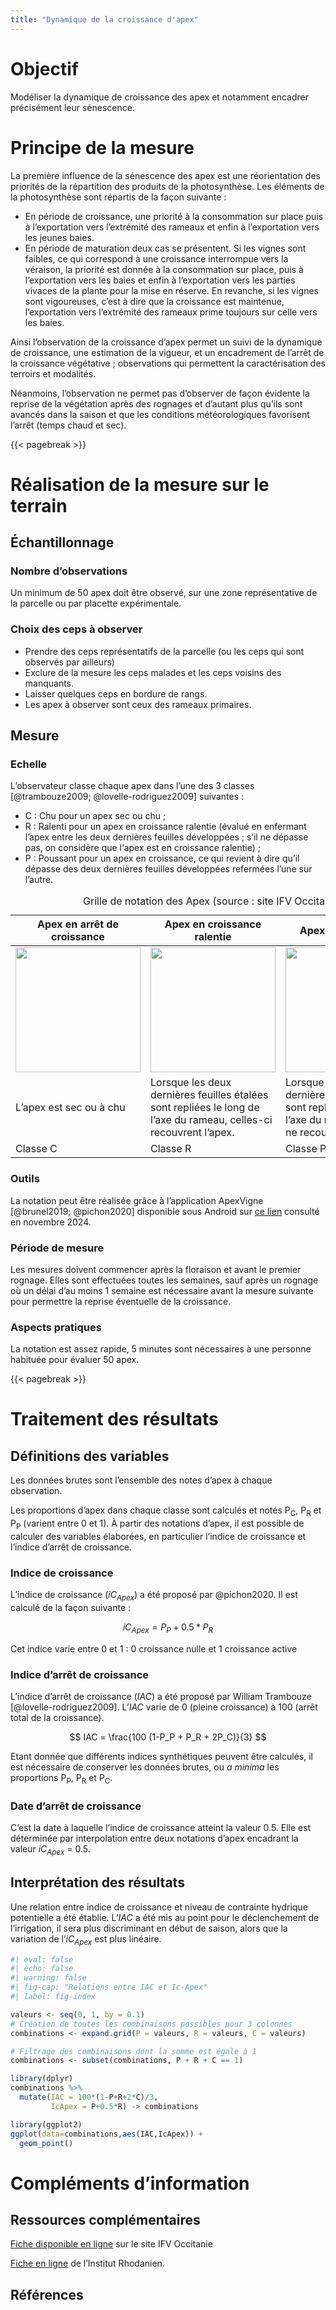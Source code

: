 ```yaml
---
title: "Dynamique de la croissance d'apex"
---
```


# Objectif

Modéliser la dynamique de croissance des apex et notamment encadrer précisément leur sénescence.

# Principe de la mesure

La première influence de la sénescence des apex est une réorientation des priorités de la répartition des produits de la photosynthèse. Les éléments de la photosynthèse sont répartis de la façon suivante :

-   En période de croissance, une priorité à la consommation sur place puis à l'exportation vers l'extrémité des rameaux et enfin à l'exportation vers les jeunes baies.
-   En période de maturation deux cas se présentent. Si les vignes sont faibles, ce qui correspond à une croissance interrompue vers la véraison, la priorité est donnée à la consommation sur place, puis à l'exportation vers les baies et enfin à l'exportation vers les parties vivaces de la plante pour la mise en réserve. En revanche, si les vignes sont vigoureuses, c'est à dire que la croissance est maintenue, l'exportation vers l'extrémité des rameaux prime toujours sur celle vers les baies.

Ainsi l'observation de la croissance d'apex permet un suivi de la dynamique de croissance, une estimation de la vigueur, et un encadrement de l'arrêt de la croissance végétative ; observations qui permettent la caractérisation des terroirs et modalités.

Néanmoins, l'observation ne permet pas d'observer de façon évidente la reprise de la végétation après des rognages et d'autant plus qu'ils sont avancés dans la saison et que les conditions météorologiques favorisent l'arrêt (temps chaud et sec).

{{< pagebreak >}}

# Réalisation de la mesure sur le terrain

## Échantillonnage

### Nombre d'observations

Un minimum de 50 apex doit être observé, sur une zone représentative de la parcelle ou par placette expérimentale.

### Choix des ceps à observer

-   Prendre des ceps représentatifs de la parcelle (ou les ceps qui sont observés par ailleurs)
-   Exclure de la mesure les ceps malades et les ceps voisins des manquants.
-   Laisser quelques ceps en bordure de rangs.
-   Les apex à observer sont ceux des rameaux primaires.

## Mesure

### Echelle

L'observateur classe chaque apex dans l'une des 3 classes [@trambouze2009; @lovelle-rodriguez2009] suivantes :

-   C : Chu pour un apex sec ou chu ;
-   R : Ralenti pour un apex en croissance ralentie (évalué en enfermant l'apex entre les deux dernières feuilles développées ; s'il ne dépasse pas, on considère que l‘apex est en croissance ralentie) ;
-   P : Poussant pour un apex en croissance, ce qui revient à dire qu'il dépasse des deux dernières feuilles développées refermées l'une sur l'autre.

| Apex en arrêt de croissance | Apex en croissance ralentie | Apex en croissance |
|------------------------|------------------------|------------------------|
| ![](images/apex0.jpg){width="200"} | ![](images/apex1.jpg){width="200"} | ![](images/apex2.jpg){width="200"} |
| L’apex est sec ou à chu | Lorsque les deux dernières feuilles étalées sont repliées le long de l’axe du rameau, celles-ci recouvrent l’apex. | Lorsque les deux dernières feuilles étalées sont repliées le long de l’axe du rameau, celles-ci ne recouvrent pas l’apex. |
| Classe C | Classe R | Classe P |

: Grille de notation des Apex (source : site IFV Occitanie)

### Outils

La notation peut être réalisée grâce à l’application ApexVigne [@brunel2019; @pichon2020] disponible sous Android sur [ce lien](https://play.google.com/store/apps/details?id=ag.GB.apex) consulté en novembre 2024.

### Période de mesure

Les mesures doivent commencer après la floraison et avant le premier rognage. Elles sont effectuées toutes les semaines, sauf après un rognage où un délai d'au moins 1 semaine est nécessaire avant la mesure suivante pour permettre la reprise éventuelle de la croissance.

### Aspects pratiques

La notation est assez rapide, 5 minutes sont nécessaires à une personne habituée pour évaluer 50 apex.

{{< pagebreak >}}

# Traitement des résultats

## Définitions des variables

Les données brutes sont l'ensemble des notes d'apex à chaque observation.

Les proportions d'apex dans chaque classe sont calculés et notés P~C~, P~R~ et P~P~ (varient entre 0 et 1). À partir des notations d'apex, il est possible de calculer des variables élaborées, en particulier l'indice de croissance et l'indice d'arrêt de croissance.

### Indice de croissance

L’indice de croissance (*iC~Apex~*) a été proposé par @pichon2020. Il est calculé de la façon suivante :

$$ iC_{Apex} = P_P + 0.5*P_R $$

Cet indice varie entre 0 et 1 : 0 croissance nulle et 1 croissance active

### Indice d'arrêt de croissance

L'indice d'arrêt de croissance (*IAC*) a été proposé par William Trambouze [@lovelle-rodriguez2009]. L'*IAC* varie de 0 (pleine croissance) à 100 (arrêt total de la croissance).

$$ IAC = \frac{100 (1-P_P + P_R + 2P_C)}{3} $$

::: callout-important
Etant donnée que différents indices synthétiques peuvent être calculés, il est nécessaire de conserver les données brutes, ou *a minima* les proportions P~P~, P~R~ et P~C~.
:::

### Date d'arrêt de croissance

C'est la date à laquelle l'indice de croissance atteint la valeur 0.5. Elle est déterminée par interpolation entre deux notations d'apex encadrant la valeur *iC~Apex~* = 0.5.

## Interprétation des résultats

Une relation entre indice de croissance et niveau de contrainte hydrique potentielle a été établie. L'*IAC* a été mis au point pour le déclenchement de l'irrigation, il sera plus discriminant en début de saison, alors que la variation de l'*iC~Apex~* est plus linéaire.

```r
#| eval: false
#| echo: false
#| warning: false
#| fig-cap: "Relations entre IAC et Ic-Apex"
#| label: fig-index

valeurs <- seq(0, 1, by = 0.1)
# Création de toutes les combinaisons possibles pour 3 colonnes
combinations <- expand.grid(P = valeurs, R = valeurs, C = valeurs)

# Filtrage des combinaisons dont la somme est égale à 1
combinations <- subset(combinations, P + R + C == 1)

library(dplyr)
combinations %>%
  mutate(IAC = 100*(1-P+R+2*C)/3,
         IcApex = P+0.5*R) -> combinations

library(ggplot2)
ggplot(data=combinations,aes(IAC,IcApex)) + 
  geom_point()

```

# Compléments d'information

## Ressources complémentaires

[Fiche disponible en ligne](https://www.vignevin-occitanie.com/fiches-pratiques/methode-des-apex/) sur le site IFV Occitanie

[Fiche en ligne](https://www.institut-rhodanien.com/article/fiche-technique-la-methode-des-apex) de l'Institut Rhodanien.

## Références
